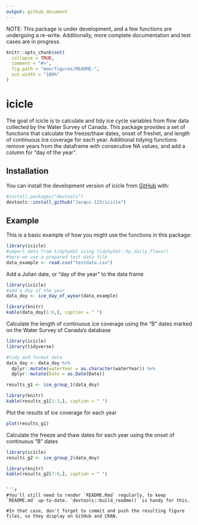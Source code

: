 ```yaml
---
output: github_document
---
```


NOTE: This package is under development, and a few functions are undergoing a re-write. Additionally, more complete documentation and test cases are in progress.

<!-- README.md is generated from README.Rmd. Please edit that file -->

```r

knitr::opts_chunk$set(
  collapse = TRUE,
  comment = "#>",
  fig.path = "man/figures/README-",
  out.width = "100%"
)
```

# icicle

<!-- badges: start -->
<!-- badges: end -->

The goal of icicle is to calculate and tidy ice cycle variables from flow data collected by the Water Survey of Canada. This package provides a set of functions that calculate the freeze/thaw dates, onset of freshet, and length of continuous ice coverage for each year. Additional tidying functions remove years from the dataframe with consecutive NA values, and add a column for "day of the year". 

## Installation

You can install the development version of icicle from [GitHub](https://github.com/) with:

``` r
#install.packages("devtools")
devtools::install_github("Jacqui-123/icicle")
```

## Example

This is a basic example of how you might use the functions in this package:

```r

library(icicle)
#import data from tidyhydat using tidyhydat::hy_daily_flows()
#here we use a prepared test data file
data_example <- read.csv("testdata.csv")

```

Add a Julian date, or "day of the year" to the data frame 
```r
library(icicle)
#add a day of the year
data_doy <- ice_day_of_wyear(data_example)
```


```r
library(knitr)
kable(data_doy[1:6,], caption = " ") 

```

Calculate the length of continuous ice coverage using the "B" dates marked on the Water Survey of Canada's database 
```r
library(icicle)
library(tidyverse)

#tidy and format data
data_doy <- data_doy %>%
  dplyr::mutate(waterYear = as.character(waterYear)) %>%
  dplyr::mutate(Date = as.Date(Date)) 

results_g1 <- ice_group_1(data_doy)
```


```r
library(knitr)
kable(results_g1[1:3,], caption = " ") 

```

Plot the results of ice coverage for each year
```r

plot(results_g1)

```

Calculate the freeze and thaw dates for each year using the onset of continuous "B" dates 

```r
library(icicle)
results_g2 <- ice_group_2(data_doy)
```


```r
library(knitr)
kable(results_g2[7:9,], caption = " ") 

```
```

```r

#You'll still need to render `README.Rmd` regularly, to keep `README.md` up-to-date. `devtools::build_readme()` is handy for this.

#In that case, don't forget to commit and push the resulting figure files, so they display on GitHub and CRAN.

```

